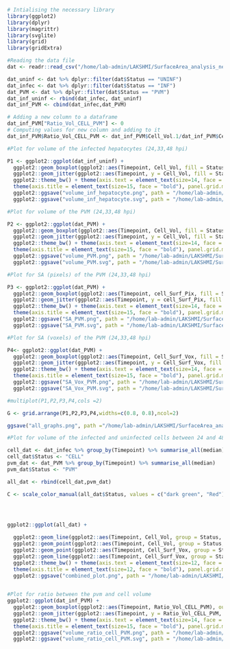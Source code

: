 ```r
# Intialising the necessary library
library(ggplot2)
library(dplyr)
library(magrittr)
library(svglite)
library(grid)
library(gridExtra)
```

```r
#Reading the data file
dat <- readr::read_csv("/home/lab-admin/LAKSHMI/SurfaceArea_analysis_new_Jun17/Analysis_SA_vol/master_data.csv")

dat_uninf <- dat %>% dplyr::filter(dat$Status == "UNINF")
dat_infec <- dat %>% dplyr::filter(dat$Status == "INF")
dat_PVM <- dat %>% dplyr::filter(dat$Status == "PVM")
dat_inf_uninf <- rbind(dat_infec, dat_uninf)
dat_inf_PVM <- cbind(dat_infec,dat_PVM)

# Adding a new column to a dataframe 
dat_inf_PVM["Ratio_Vol_CELL_PVM"] <- 0
# Computing values for new column and adding to it
dat_inf_PVM$Ratio_Vol_CELL_PVM <- dat_inf_PVM$Cell_Vol.1/dat_inf_PVM$Cell_Vol

```

```r
#Plot for volume of the infected hepatocytes (24,33,48 hpi)

P1 <- ggplot2::ggplot(dat_inf_uninf) +
  ggplot2::geom_boxplot(ggplot2::aes(Timepoint, Cell_Vol, fill = Status), alpha = 0.2, width = 0.5, position = position_dodge(width = 0.7), varwidth = F, notch = F) +
  ggplot2::geom_jitter(ggplot2::aes(Timepoint, y = Cell_Vol, fill = Status, color = Status), cex = 2.0, alpha = 0.9, position = position_jitterdodge(0.2,0.2,0.7)) + 
  ggplot2::theme_bw() + theme(axis.text = element_text(size=14, face = "bold", colour = "black")) +
  theme(axis.title = element_text(size=15, face = "bold"), panel.grid.major.x = element_blank(), panel.grid.major.y = element_blank(),panel.grid.minor.x = element_blank(), panel.grid.minor.y = element_blank()) + ylab("Volume of infected hepatocytes (micron^3)") + xlab("Timepoint of infection")
  ggplot2::ggsave("volume_inf_hepatocyte.png", path = "/home/lab-admin/LAKSHMI/SurfaceArea_analysis_new_Jun17/Analysis_SA_vol/Graphs_SA_vol", width = 8, height = 8, units = "in", dpi = 300) +
  ggplot2::ggsave("volume_inf_hepatocyte.svg", path = "/home/lab-admin/LAKSHMI/SurfaceArea_analysis_new_Jun17/Analysis_SA_vol/Graphs_SA_vol", width = 8, height = 8, units = "in", dpi = 300)
```


```r
#Plot for volume of the PVM (24,33,48 hpi)

P2 <- ggplot2::ggplot(dat_PVM) +
  ggplot2::geom_boxplot(ggplot2::aes(Timepoint, Cell_Vol, fill = Status), fill = "red", alpha = 0.2, width = 0.5, position = position_dodge(width = 0.7), varwidth = F, notch = F) +
  ggplot2::geom_jitter(ggplot2::aes(Timepoint, y = Cell_Vol, fill = Status, color = Status), colour = "Red", cex = 2.0, alpha = 0.9, position = position_jitterdodge(0.2,0.2,0.7)) + 
  ggplot2::theme_bw() + theme(axis.text = element_text(size=14, face = "bold", colour = "black")) +
  theme(axis.title = element_text(size=15, face = "bold"), panel.grid.major.x = element_blank(), panel.grid.major.y = element_blank(), panel.grid.minor.x = element_blank(), panel.grid.minor.y = element_blank()) + ylab("Volume of PVM (micron^3)") + xlab("Timepoint of infection")
  ggplot2::ggsave("volume_PVM.png", path = "/home/lab-admin/LAKSHMI/SurfaceArea_analysis_new_Jun17/Analysis_SA_vol/Graphs_SA_vol", width = 8, height = 8, units = "in", dpi = 300) +
  ggplot2::ggsave("volume_PVM.svg", path = "/home/lab-admin/LAKSHMI/SurfaceArea_analysis_new_Jun17/Analysis_SA_vol/Graphs_SA_vol", width = 8, height = 8, units = "in", dpi = 300)
```

```r
#Plot for SA (pixels) of the PVM (24,33,48 hpi)

P3 <- ggplot2::ggplot(dat_PVM) +
  ggplot2::geom_boxplot(ggplot2::aes(Timepoint, cell_Surf_Pix, fill = Status), fill = "red", alpha = 0.2, width = 0.5, position = position_dodge(width = 0.7), varwidth = F, notch = F) +
  ggplot2::geom_jitter(ggplot2::aes(Timepoint, y = cell_Surf_Pix, fill = Status, color = Status), colour = "Red", cex = 2.0, alpha = 0.9, position = position_jitterdodge(0.2,0.2,0.7)) + 
  ggplot2::theme_bw() + theme(axis.text = element_text(size=14, face = "bold", colour = "black")) +
  theme(axis.title = element_text(size=15, face = "bold"), panel.grid.major.x = element_blank(), panel.grid.major.y = element_blank(), panel.grid.minor.x = element_blank(), panel.grid.minor.y = element_blank()) + ylab("Surface of PVM (pixel^2)") + xlab("Timepoint of infection")
  ggplot2::ggsave("SA_PVM.png", path = "/home/lab-admin/LAKSHMI/SurfaceArea_analysis_new_Jun17/Analysis_SA_vol/Graphs_SA_vol", width = 8, height = 8, units = "in", dpi = 300) +
  ggplot2::ggsave("SA_PVM.svg", path = "/home/lab-admin/LAKSHMI/SurfaceArea_analysis_new_Jun17/Analysis_SA_vol/Graphs_SA_vol", width = 8, height = 8, units = "in", dpi = 300)
```

```r
#Plot for SA (voxels) of the PVM (24,33,48 hpi)

P4<- ggplot2::ggplot(dat_PVM) +
  ggplot2::geom_boxplot(ggplot2::aes(Timepoint, Cell_Surf_Vox, fill = Status), fill = "red", alpha = 0.2, width = 0.5, position = position_dodge(width = 0.7), varwidth = F, notch = F) +
  ggplot2::geom_jitter(ggplot2::aes(Timepoint, y = Cell_Surf_Vox, fill = Status, color = Status), colour = "Red", cex = 2.0, alpha = 0.9, position = position_jitterdodge(0.2,0.2,0.7)) + 
  ggplot2::theme_bw() + theme(axis.text = element_text(size=14, face = "bold", colour = "black")) +
  theme(axis.title = element_text(size=15, face = "bold"), panel.grid.major.x = element_blank(), panel.grid.major.y = element_blank(), panel.grid.minor.x = element_blank(), panel.grid.minor.y = element_blank()) + ylab("Surface voxels of PVM") + xlab("Timepoint of infection")
  ggplot2::ggsave("SA_Vox_PVM.png", path = "/home/lab-admin/LAKSHMI/SurfaceArea_analysis_new_Jun17/Analysis_SA_vol/Graphs_SA_vol", width = 8, height = 8, units = "in", dpi = 300) +
  ggplot2::ggsave("SA_Vox_PVM.svg", path = "/home/lab-admin/LAKSHMI/SurfaceArea_analysis_new_Jun17/Analysis_SA_vol/Graphs_SA_vol", width = 8, height = 8, units = "in", dpi = 300)
```

```r

#multiplot(P1,P2,P3,P4,cols =2)

G <- grid.arrange(P1,P2,P3,P4,widths=c(0.8, 0.8),ncol=2)

ggsave("all_graphs.png", path ="/home/lab-admin/LAKSHMI/SurfaceArea_analysis_new_Jun17/Analysis_SA_vol/Graphs_SA_vol", plot = G, width = 8, height = 8, units = "in", dpi = 300 )

```



```r
#Plot for volume of the infected and uninfected cells between 24 and 48hpi

cell_dat <- dat_infec %>% group_by(Timepoint) %>% summarise_all(median)
cell_dat$Status <- "CELL"
pvm_dat <- dat_PVM %>% group_by(Timepoint) %>% summarise_all(median)
pvm_dat$Status <- "PVM"

all_dat <- rbind(cell_dat,pvm_dat)

C <- scale_color_manual(all_dat$Status, values = c("dark green", "Red"))




ggplot2::ggplot(all_dat) +
  
  ggplot2::geom_line(ggplot2::aes(Timepoint, Cell_Vol, group = Status, color = Status),linetype =1, size=0.8, alpha = 1) +
  ggplot2::geom_point(ggplot2::aes(Timepoint, Cell_Vol, group = Status, color = Status)) + C +
  ggplot2::geom_point(ggplot2::aes(Timepoint, Cell_Surf_Vox, group = Status, color = Status)) +
  ggplot2::geom_line(ggplot2::aes(Timepoint, Cell_Surf_Vox, group = Status, color = Status),linetype =2, size = 0.8, alpha = 1) + 
  ggplot2::theme_bw() + theme(axis.text = element_text(size=12, face = "bold", colour = "black")) +
  theme(axis.title = element_text(size=12, face = "bold"), panel.grid.major.x = element_blank(), panel.grid.major.y = element_blank(), panel.grid.minor.x = element_blank(), panel.grid.minor.y = element_blank()) + ylab("Volume") + xlab("Timepoint of infection") +
  ggplot2::ggsave("combined_plot.png", path = "/home/lab-admin/LAKSHMI/SurfaceArea_analysis_new_Jun17/Analysis_SA_vol/Graphs_SA_vol", width = 8, height = 8, units = "in", dpi = 300)
  
```

```r
#Plot for ratio between the pvm and cell volume
ggplot2::ggplot(dat_inf_PVM) +
  ggplot2::geom_boxplot(ggplot2::aes(Timepoint, Ratio_Vol_CELL_PVM), outlier.color = NA,  alpha = 0.9, width = 0.5, position = position_dodge(width = 0.7), varwidth = F, notch = F) +
  ggplot2::geom_jitter(ggplot2::aes(Timepoint, y = Ratio_Vol_CELL_PVM, fill = Status), colour = "black", cex = 2.0, alpha = 0.9, position = position_jitterdodge(0.2,0.2,0.7)) + 
  ggplot2::theme_bw() + theme(axis.text = element_text(size=14, face = "bold", colour = "black")) +
  theme(axis.title = element_text(size=15, face = "bold"), panel.grid.major.x = element_blank(), panel.grid.major.y = element_blank(), panel.grid.minor.x = element_blank(), panel.grid.minor.y = element_blank()) + ylab("Ratio of PVM and hepatocyte volume") + xlab("Timepoint of infection")
  ggplot2::ggsave("volume_ratio_cell_PVM.png", path = "/home/lab-admin/LAKSHMI/SurfaceArea_analysis_new_Jun17/Analysis_SA_vol/Graphs_SA_vol", width = 8, height = 8, units = "in", dpi = 300) +
  ggplot2::ggsave("volume_ratio_cell_PVM.svg", path = "/home/lab-admin/LAKSHMI/SurfaceArea_analysis_new_Jun17/Analysis_SA_vol/Graphs_SA_vol", width = 8, height = 8, units = "in", dpi = 300)


```



